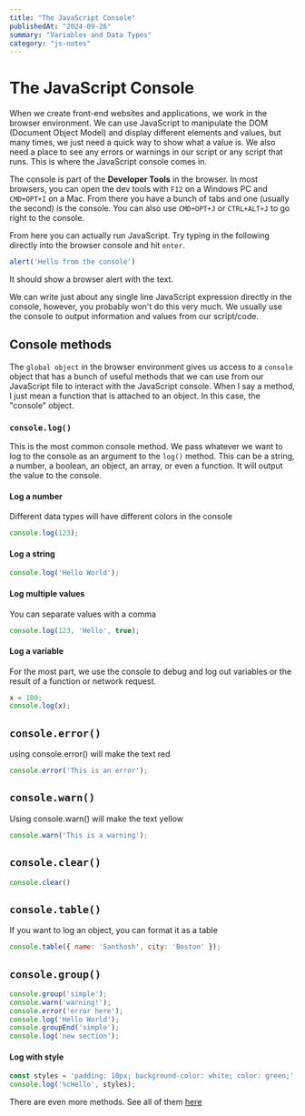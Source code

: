 ```yaml
---
title: "The JavaScript Console"
publishedAt: "2024-09-26"
summary: "Variables and Data Types"
category: "js-notes"
---
```


# The JavaScript Console

When we create front-end websites and applications, we work in the browser environment. We can use JavaScript to manipulate the DOM (Document Object Model) and display different elements and values, but many times, we just need a quick way to show what a value is. We also need a place to see any errors or warnings in our script or any script that runs. This is where the JavaScript console comes in.

The console is part of the **Developer Tools** in the browser. In most browsers, you can open the dev tools with `F12` on a Windows PC and `CMD+OPT+I` on a Mac. From there you have a bunch of tabs and one (usually the second) is the console. You can also use `CMD+OPT+J` or `CTRL+ALT+J` to go right to the console.

From here you can actually run JavaScript. Try typing in the following directly into the browser console and hit `enter`.

```JavaScript
alert('Hello from the console')
```

It should show a browser alert with the text.

We can write just about any single line JavaScript expression directly in the console, however, you probably won't do this very much. We usually use the console to output information and values from our script/code.

## Console methods

The `global object` in the browser environment gives us access to a `console` object that has a bunch of useful methods that we can use from our JavaScript file to interact with the JavaScript console. When I say a method, I just mean a function that is attached to an object. In this case, the "console" object.

### `console.log()`

This is the most common console method. We pass whatever we want to log to the console as an argument to the `log()` method. This can be a string, a number, a boolean, an object, an array, or even a function. It will output the value to the console.

#### Log a number

Different data types will have different colors in the console

```JavaScript
console.log(123);
```

#### Log a string

```JavaScript
console.log('Hello World');
```

#### Log multiple values

You can separate values with a comma

```JavaScript
console.log(123, 'Hello', true);
```

#### Log a variable

For the most part, we use the console to debug and log out variables or the result of a function or network request.

```JavaScript
x = 100;
console.log(x);
```

## `console.error()`

using console.error() will make the text red

```JavaScript
console.error('This is an error');
```

## `console.warn()`

Using console.warn() will make the text yellow

```JavaScript
console.warn('This is a warning');
```

## `console.clear()`

```JavaScript
console.clear()
```

## `console.table()`

If you want to log an object, you can format it as a table

```JavaScript
console.table({ name: 'Santhosh', city: 'Boston' });
```

## `console.group()`

```JavaScript
console.group('simple');
console.warn('warning!');
console.error('error here');
console.log('Hello World');
console.groupEnd('simple');
console.log('new section');
```

#### Log with style

```JavaScript
const styles = 'padding: 10px; background-color: white; color: green;';
console.log('%cHello', styles);
```

There are even more methods. See all of them [here](https://developer.mozilla.org/en-US/docs/Web/API/console)
